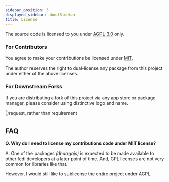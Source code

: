 ```yaml
---
sidebar_position: 3
displayed_sidebar: aboutSidebar
title: License
---
```


The source code is licensed to you under [AGPL-3.0](https://github.com/suvam0451/dhaaga/blob/main/LICENSE) only.

### For Contributors

You agree to make your contributions be licensed under [MIT](https://github.com/suvam0451/dhaaga/blob/main/.github/ALT_LICENSE.md).

The author reserves the right to dual-license any package from this project under either of the above licenses.

### For Downstream Forks

If you are distributing a fork of this project via any app store or package manager,
please consider using distinctive logo and name.

👆request, rather than requirement

## FAQ

**Q. Why do I need to license my contributions code under MIT license?**

A. One of the packages *(dhaagajs)* is expected to be made available to
other fedi developers at a later point of time. And, GPL licenses are not
very common for libraries like that.

However, I would still like to sublicense the entire project under AGPL.
